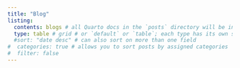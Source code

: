 ```yaml
---
title: "Blog"
listing: 
  contents: blogs # all Quarto docs in the `posts` directory will be included on your listing page
  type: table # grid # or `default` or `table`; each type has its own set of yaml options to include
  #sort: "date desc" # can also sort on more than one field
#  categories: true # allows you to sort posts by assigned categories 
#  filter: false
---
```

